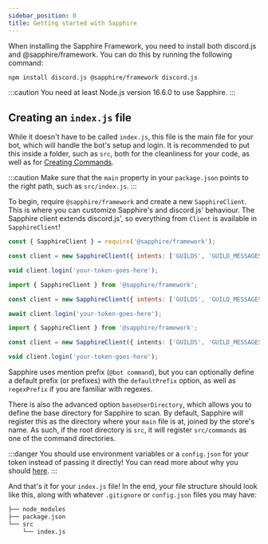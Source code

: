```yaml
---
sidebar_position: 0
title: Getting started with Sapphire
---
```


When installing the Sapphire Framework, you need to install both discord.js and @sapphire/framework. You can do this by running the following command:

```bash npm2yarn
npm install discord.js @sapphire/framework discord.js
```

:::caution
You need at least Node.js version 16.6.0 to use Sapphire.
:::

## Creating an `index.js` file

While it doesn't have to be called `index.js`, this file is the main file for your bot, which will handle the bot's setup and login. It is recommended to put this inside a folder, such as `src`, both for the cleanliness for your code, as well as for [Creating Commands](creating-a-basic-command).

:::caution
Make sure that the `main` property in your `package.json` points to the right path, such as `src/index.js`.
:::

To begin, require `@sapphire/framework` and create a new `SapphireClient`. This is where you can customize Sapphire's and discord.js' behaviour. The Sapphire client extends discord.js', so everything from `Client` is available in `SapphireClient`!

<Tabs groupId="language-choice">
<TabItem value="javascript" label="JavaScript" default>

```javascript
const { SapphireClient } = require('@sapphire/framework');

const client = new SapphireClient({ intents: ['GUILDS', 'GUILD_MESSAGES'] });

void client.login('your-token-goes-here');
```

</TabItem>
<TabItem value="ESM" label="ESM">

```javascript
import { SapphireClient } from '@sapphire/framework';

const client = new SapphireClient({ intents: ['GUILDS', 'GUILD_MESSAGES'] });

await client.login('your-token-goes-here');
```

</TabItem>
<TabItem value="typescript" label="TypeScript">

```typescript
import { SapphireClient } from '@sapphire/framework';

const client = new SapphireClient({ intents: ['GUILDS', 'GUILD_MESSAGES'] });

void client.login('your-token-goes-here');
```

</TabItem>
</Tabs>

Sapphire uses mention prefix (`@bot command`), but you can optionally define a default prefix (or prefixes) with the `defaultPrefix` option, as well as `regexPrefix` if you are familiar with regexes.

There is also the advanced option `baseUserDirectory`, which allows you to define the base directory for Sapphire to scan. By default, Sapphire will register this as the directory where your `main` file is at, joined by the store's name. As such, if the root directory is `src`, it will register `src/commands` as one of the command directories.

:::danger
You should use environment variables or a `config.json` for your token instead of passing it directly!
You can read more about why you should [here](https://discordjs.guide/preparations/setting-up-a-bot-application.html#your-token).
:::

And that's it for your `index.js` file! In the end, your file structure should look like this, along with whatever `.gitignore` or `config.json` files you may have:

```bash {4}
├── node_modules
├── package.json
└── src
    └── index.js
```
